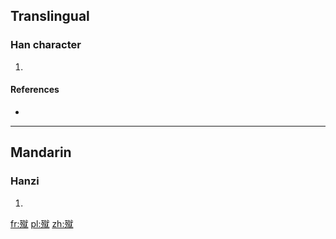 ==Translingual==

===Han character===
{{Han char|rn=78|rad=歹|as=12|sn=16|four=13214|canj=MNYFU}}

# {{defn|Han|sort=歹12}}

====References====
* {{Han ref|kx=0583.150|dkj=16568|dj=0976.040|hdz=21394.170|uh=6BA7|ud=27559|bh=E9E1|bd=59873}}

----

==Mandarin==

===Hanzi===
{{cmn-hanzi|pin=[[cù]] ([[cu4]])|wg=ts'u<sup>4</sup>}}

# {{defn|lang=cmn|sort=歹12}}

[[fr:殧]]
[[pl:殧]]
[[zh:殧]]